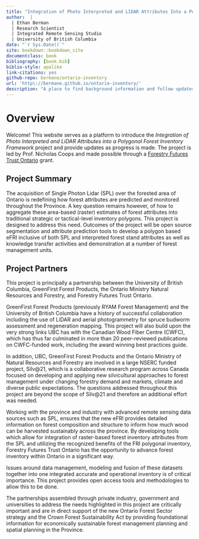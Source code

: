 ```yaml
--- 
title: "Integration of Photo Interpreted and LIDAR Attributes Into a Polygonal Forest Inventory Framework"
author:  | 
  | Ethan Berman 
  | Research Scientist 
  | Integrated Remote Sensing Studio 
  | University of British Columbia 
date: "`r Sys.Date()`"
site: bookdown::bookdown_site
documentclass: book
bibliography: [book.bib]
biblio-style: apalike
link-citations: yes
github-repo: bermane/ontario-inventory
url: 'http\://bermane.github.io/ontario-inventory/'
description: "A place to find background information and follow updates related to the project."
---
```


# Overview {-#overview}

Welcome! This website serves as a platform to introduce the *Integration of Photo Interpreted and LiDAR Attributes into a Polygonal Forest Inventory Framework* project and provide updates as progress is made. The project is led by Prof. Nicholas Coops and made possible through a [Forestry Futures Trust Ontario](http://www.forestryfutures.ca/) grant.

## Project Summary {-#summary}

The acquisition of Single Photon Lidar (SPL) over the forested area of Ontario is redefining how forest attributes are predicted and monitored throughout the Province. A key question remains however, of how to aggregate these area-based (raster) estimates of forest attributes into traditional strategic or tactical-level inventory polygons. This project is designed to address this need. Outcomes of the project will be open source segmentation and attribute prediction tools to develop a polygon based eFRI inclusive of both SPL and interpreted forest stand attributes as well as knowledge transfer activities and demonstration at a number of forest management units.

## Project Partners {-#partners}

This project is principally a partnership between the University of British Columbia, GreenFirst Forest Products, the Ontario Ministry Natural Resources and Forestry, and Forestry Futures Trust Ontario.

GreenFirst Forest Products (previously RYAM Forest Management) and the University of British Columbia have a history of successful collaboration including the use of LiDAR and aerial photogrammetry for spruce budworm assessment and regeneration mapping. This project will also build upon the very strong links UBC has with the Canadian Wood Fiber Centre (CWFC), which has thus far culminated in more than 20 peer-reviewed publications on CWFC-funded work, including the award winning best practices guide. 

In addition, UBC, GreenFirst Forest Products and the Ontario Ministry of Natural Resources and Forestry are involved in a large NSERC funded project, Silv@21, which is a collaborative research program across Canada focused on developing and applying new silvicultural approaches to forest management under changing forestry demand and markets, climate and diverse public expectations. The questions addressed throughout this project are beyond the scope of Silv@21 and therefore an additional effort was needed. 

Working with the province and industry with advanced remote sensing data sources such as SPL, ensures that the new eFRI provides detailed information on forest composition and structure to inform how much wood can be harvested sustainably across the province. By developing tools which allow for integration of raster-based forest inventory attributes from the SPL and utilizing the recognized benefits of the FRI polygonal inventory, Forestry Futures Trust Ontario has the opportunity to advance forest inventory within Ontario in a significant way.

Issues around data management, modeling and fusion of these datasets together into one integrated accurate and operational inventory is of critical importance. This project provides open access tools and methodologies to allow this to be done. 

The partnerships assembled through private industry, government and universities to address the needs highlighted in this project are critically important and are in direct support of the new Ontario Forest Sector strategy and the Crown Forest Sustainability Act by providing foundational information for economically sustainable forest management planning and spatial planning in the Province.

